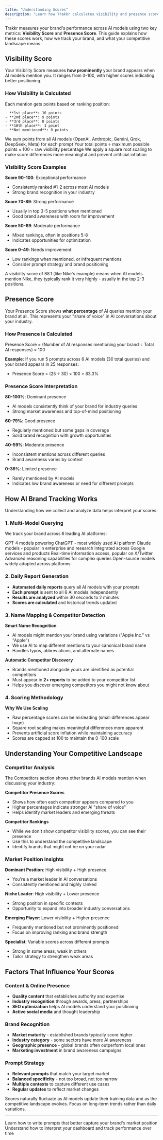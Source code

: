 ```yaml
---
title: "Understanding Scores"
description: "Learn how Trakkr calculates visibility and presence scores, how AI brand tracking works, and how to interpret your competitive landscape"
---
```


Trakkr measures your brand's performance across AI models using two key metrics: **Visibility Score** and **Presence Score**. This guide explains how these scores work, how we track your brand, and what your competitive landscape means.

## Visibility Score

Your Visibility Score measures **how prominently** your brand appears when AI models mention you. It ranges from 0-100, with higher scores indicating better positioning.

### How Visibility is Calculated

<Steps>
  <Step title="Position Scoring">
    Each mention gets points based on ranking position:

    - **1st place**: 10 points
    - **2nd place**: 9 points
    - **3rd place**: 8 points
    - **10th place**: 1 point
    - **Not mentioned**: 0 points
  </Step>
  <Step title="Aggregate Across Models">
    We sum points from all AI models (OpenAI, Anthropic, Gemini, Grok, DeepSeek, Meta) for each prompt
  </Step>
  <Step title="Calculate Percentage">
    Your total points ÷ maximum possible points × 100 = raw visibility percentage
  </Step>
  <Step title="Apply Scaling">
    We apply a square root scaling to make score differences more meaningful and prevent artificial inflation
  </Step>
</Steps>

### Visibility Score Examples

**Score 90-100**: Exceptional performance

- Consistently ranked #1-2 across most AI models
- Strong brand recognition in your industry

**Score 70-89**: Strong performance

- Usually in top 3-5 positions when mentioned
- Good brand awareness with room for improvement

**Score 50-69**: Moderate performance

- Mixed rankings, often in positions 5-8
- Indicates opportunities for optimization

**Score 0-49**: Needs improvement

- Low rankings when mentioned, or infrequent mentions
- Consider prompt strategy and brand positioning

<Note>
  A visibility score of 88.1 (like Nike's example) means when AI models mention Nike, they typically rank it very highly - usually in the top 2-3 positions.
</Note>

## Presence Score

Your Presence Score shows **what percentage** of AI queries mention your brand at all. This represents your "share of voice" in AI conversations about your industry.

### How Presence is Calculated

Presence Score = (Number of AI responses mentioning your brand ÷ Total AI responses) × 100

**Example**: If you run 5 prompts across 6 AI models (30 total queries) and your brand appears in 25 responses:

- Presence Score = (25 ÷ 30) × 100 = 83.3%

### Presence Score Interpretation

**80-100%**: Dominant presence

- AI models consistently think of your brand for industry queries
- Strong market awareness and top-of-mind positioning

**60-79%**: Good presence

- Regularly mentioned but some gaps in coverage
- Solid brand recognition with growth opportunities

**40-59%**: Moderate presence

- Inconsistent mentions across different queries
- Brand awareness varies by context

**0-39%**: Limited presence

- Rarely mentioned by AI models
- Indicates low brand awareness or need for different prompts

## How AI Brand Tracking Works

Understanding how we collect and analyze data helps interpret your scores:

### 1. Multi-Model Querying

We track your brand across 6 leading AI platforms:

<CardGroup cols={2}>
  <Card title="OpenAI" icon="brain">
    GPT-4 models powering ChatGPT - most widely used AI platform
  </Card>
  <Card title="Anthropic" icon="robot">
    Claude models - popular in enterprise and research
  </Card>
  <Card title="Google Gemini" icon="google">
    Integrated across Google services and products
  </Card>
  <Card title="xAI Grok" icon="x-twitter">
    Real-time information access, popular on X/Twitter
  </Card>
  <Card title="DeepSeek" icon="magnifying-glass">
    Advanced reasoning capabilities for complex queries
  </Card>
  <Card title="Meta Llama" icon="meta">
    Open-source models widely adopted across platforms
  </Card>
</CardGroup>

### 2. Daily Report Generation

- **Automated daily reports** query all AI models with your prompts
- **Each prompt** is sent to all 6 AI models independently
- **Results are analyzed** within 30 seconds to 2 minutes
- **Scores are calculated** and historical trends updated

### 3. Name Mapping & Competitor Detection

**Smart Name Recognition**

- AI models might mention your brand using variations ("Apple Inc." vs "Apple")
- We use AI to map different mentions to your canonical brand name
- Handles typos, abbreviations, and alternate names

**Automatic Competitor Discovery**

- Brands mentioned alongside yours are identified as potential competitors
- Must appear in **2\+ reports** to be added to your competitor list
- Helps you discover emerging competitors you might not know about

### 4. Scoring Methodology

**Why We Use Scaling**

- Raw percentage scores can be misleading (small differences appear huge)
- Square root scaling makes meaningful differences more apparent
- Prevents artificial score inflation while maintaining accuracy
- Scores are capped at 100 to maintain the 0-100 scale

## Understanding Your Competitive Landscape

### Competitor Analysis

The Competitors section shows other brands AI models mention when discussing your industry:

**Competitor Presence Scores**

- Shows how often each competitor appears compared to you
- Higher percentages indicate stronger AI "share of voice"
- Helps identify market leaders and emerging threats

**Competitor Rankings**

- While we don't show competitor visibility scores, you can see their presence
- Use this to understand the competitive landscape
- Identify brands that might not be on your radar

### Market Position Insights

**Dominant Position**: High visibility \+ High presence

- You're a market leader in AI conversations
- Consistently mentioned and highly ranked

**Niche Leader**: High visibility \+ Lower presence

- Strong position in specific contexts
- Opportunity to expand into broader industry conversations

**Emerging Player**: Lower visibility \+ Higher presence

- Frequently mentioned but not prominently positioned
- Focus on improving ranking and brand strength

**Specialist**: Variable scores across different prompts

- Strong in some areas, weak in others
- Tailor strategy to strengthen weak areas

## Factors That Influence Your Scores

### Content & Online Presence

- **Quality content** that establishes authority and expertise
- **Industry recognition** through awards, press, partnerships
- **SEO optimization** helps AI models understand your positioning
- **Active social media** and thought leadership

### Brand Recognition

- **Market maturity** - established brands typically score higher
- **Industry category** - some sectors have more AI awareness
- **Geographic presence** - global brands often outperform local ones
- **Marketing investment** in brand awareness campaigns

### Prompt Strategy

- **Relevant prompts** that match your target market
- **Balanced specificity** - not too broad, not too narrow
- **Multiple contexts** to capture different use cases
- **Regular updates** to reflect market changes

<Tip>
  Scores naturally fluctuate as AI models update their training data and as the competitive landscape evolves. Focus on long-term trends rather than daily variations.
</Tip>

---

<Card title="Create Better Prompts" icon="message-question" href="/working-with-prompts">
  Learn how to write prompts that better capture your brand's market position
</Card>

<Card title="Reading Your Reports" icon="chart-line" href="/reading-reports">
  Understand how to interpret your dashboard and track performance over time
</Card>